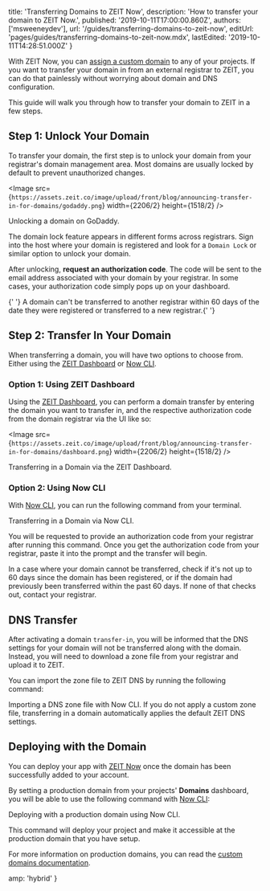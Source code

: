 
  title: 'Transferring Domains to ZEIT Now',
  description: 'How to transfer your domain to ZEIT Now.',
  published: '2019-10-11T17:00:00.860Z',
  authors: ['msweeneydev'],
  url: '/guides/transferring-domains-to-zeit-now',
  editUrl: 'pages/guides/transferring-domains-to-zeit-now.mdx',
  lastEdited: '2019-10-11T14:28:51.000Z'
}

With ZEIT Now, you can [assign a custom domain](/docs/v2/custom-domains#deploying-with-your-domain) to any of your projects. If you want to transfer your domain in from an external registrar to ZEIT, you can do that painlessly without worrying about domain and DNS configuration.

This guide will walk you through how to transfer your domain to ZEIT in a few steps.

## Step 1: Unlock Your Domain

To transfer your domain, the first step is to unlock your domain from your registrar's domain management area. Most domains are usually locked by default to prevent unauthorized changes.

<Image
  src={`https://assets.zeit.co/image/upload/front/blog/announcing-transfer-in-for-domains/godaddy.png`}
  width={2206/2}
  height={1518/2}
/>
<Caption>Unlocking a domain on GoDaddy.</Caption>

The domain lock feature appears in different forms across registrars. Sign into the host where your domain is registered and look for a `Domain Lock` or similar option to unlock your domain.

After unlocking, **request an authorization code**. The code will be sent to the email address associated with your domain by your registrar. In some cases, your authorization code simply pops up on your dashboard.

<Note>
  {' '}
  A domain can't be transferred to another registrar within 60 days of the date
  they were registered or transferred to a new registrar.{' '}
</Note>

## Step 2: Transfer In Your Domain

When transferring a domain, you will have two options to choose from. Either using the [ZEIT Dashboard](https://zeit.co/dashboard/domains) or [Now CLI](/download).

### Option 1: Using ZEIT Dashboard

Using the [ZEIT Dashboard](https://zeit.co/dashboard/domains), you can perform a domain transfer by entering the domain you want to transfer in, and the respective authorization code from the domain registrar via the UI like so:

<Image
  src={`https://assets.zeit.co/image/upload/front/blog/announcing-transfer-in-for-domains/dashboard.png`}
  width={2206/2}
  height={1518/2}
/>
<Caption>Transferring in a Domain via the ZEIT Dashboard.</Caption>

### Option 2: Using Now CLI

With [Now CLI](/download), you can run the following command from your terminal.

<Snippet dark text="now domains transfer-in [your-domain]" />
<Caption>Transferring in a Domain via Now CLI.</Caption>

You will be requested to provide an authorization code from your registrar after running this command. Once you get the authorization code from your registrar, paste it into the prompt and the transfer will begin.

<Note>
  In a case where your domain cannot be transferred, check if it's not up to 60
  days since the domain has been registered, or if the domain had previously
  been transferred within the past 60 days. If none of that checks out, contact
  your registrar.
</Note>

## DNS Transfer

After activating a domain `transfer-in`, you will be informed that the DNS settings for your domain will not be transferred along with the domain. Instead, you will need to download a zone file from your registrar and upload it to ZEIT.

You can import the zone file to ZEIT DNS by running the following command:

<Snippet dark text="now dns import [your-domain] [zonefile]" />
<Caption>Importing a DNS zone file with Now CLI.</Caption>

<Note>
  If you do not apply a custom zone file, transferring in a domain automatically
  applies the default ZEIT DNS settings.
</Note>

## Deploying with the Domain

You can deploy your app with [ZEIT Now](/docs/v2/introduction) once the domain has been successfully added to your account.

By setting a production domain from your projects' **Domains** dashboard, you will be able to use the following command with [Now CLI](/download):

<Snippet dark text="now --prod" />
<Caption>Deploying with a production domain using Now CLI.</Caption>

This command will deploy your project and make it accessible at the production domain that you have setup.

For more information on production domains, you can read the [custom domains documentation](/docs/v2/custom-domains#deploying-with-your-domain).


  amp: 'hybrid'
}
